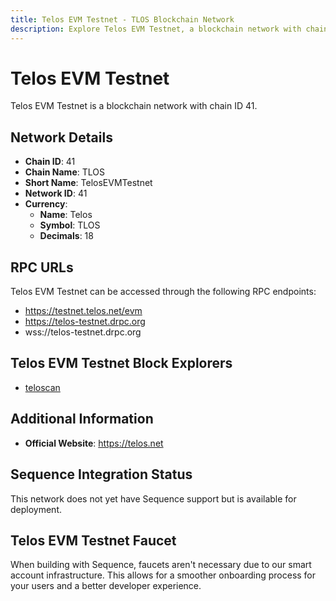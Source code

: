 ```yaml
--- 
title: Telos EVM Testnet - TLOS Blockchain Network
description: Explore Telos EVM Testnet, a blockchain network with chain ID 41. Learn about its native currency, Telos, and how to interact with the network.
---
```


# Telos EVM Testnet

Telos EVM Testnet is a blockchain network with chain ID 41.

## Network Details

- **Chain ID**: 41
- **Chain Name**: TLOS
- **Short Name**: TelosEVMTestnet
- **Network ID**: 41
- **Currency**: 
  - **Name**: Telos
  - **Symbol**: TLOS
  - **Decimals**: 18

## RPC URLs

Telos EVM Testnet can be accessed through the following RPC endpoints:

- https://testnet.telos.net/evm
- https://telos-testnet.drpc.org
- wss://telos-testnet.drpc.org

## Telos EVM Testnet Block Explorers

- [teloscan](https://testnet.teloscan.io)

## Additional Information

- **Official Website**: https://telos.net

## Sequence Integration Status

This network does not yet have Sequence support but is available for deployment.

## Telos EVM Testnet Faucet

When building with Sequence, faucets aren't necessary due to our smart account infrastructure. This allows for a smoother onboarding process for your users and a better developer experience.
